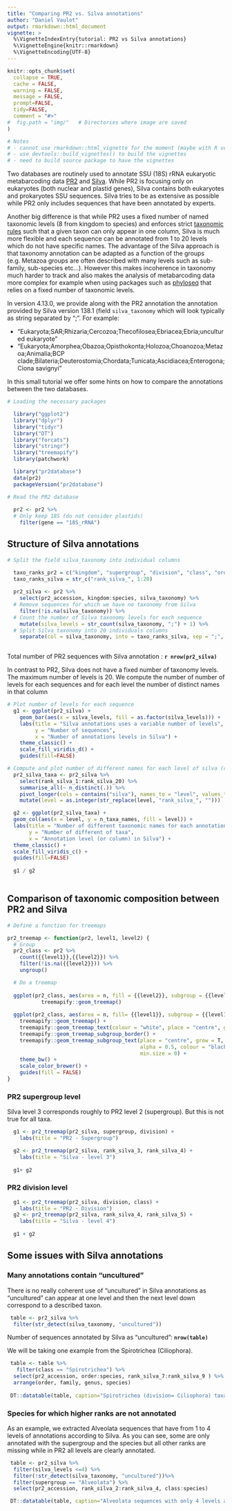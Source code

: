 ```yaml
---
title: "Comparing PR2 vs. Silva annotations"
author: "Daniel Vaulot"
output: rmarkdown::html_document
vignette: >
  %\VignetteIndexEntry{tutorial: PR2 vs Silva annotations}
  %\VignetteEngine{knitr::rmarkdown}
  %\VignetteEncoding{UTF-8}
---
```


```r
knitr::opts_chunk$set(
  collapse = TRUE,
  cache = FALSE,
  warning = FALSE,
  message = FALSE,
  prompt=FALSE,
  tidy=FALSE,
  comment = "#>" 
#  fig.path = "img/"   # Directories where image are saved
)

# Notes
# - cannot use rmarkdown::html_vignette for the moment (maybe with R version 4.0)
# - use devtools::build_vignettes() to build the vignettes
# - need to build source package to have the vignettes
```


Two databases are routinely used to annotate SSU (18S) rRNA eukaryotic metabarcoding data [PR2](https://pr2-database.org/) and [Silva](https://www.arb-silva.de/).  While PR2 is focusing only on eukaryotes (both nuclear and plastid genes), Silva contains both eukaryotes and prokaryotes SSU sequences.  Silva tries to be as extensive as possible while PR2 only includes sequences that have been annotated by experts.

Another big difference is that while PR2 uses a fixed number of named taxonomic levels (8 from kingdom to species) and enforces strict [taxonomic rules](https://pr2-database.org/documentation/pr2-structure/) such that a given taxon can only appear in one column, Silva is much more flexible and each sequence can be annotated from 1 to 20 levels which do not have specific names.  The advantage of the Silva approach is that taxonomy annotation can be adapted as a function of the groups (e.g. Metazoa groups are often described with many levels such as sub-family, sub-species etc...).  However this makes incoherence in taxonomy much harder to track and also makes the analysis of metabarcoding data more complex for example when using packages such as [phyloseq](https://joey711.github.io/phyloseq/) that relies on a fixed number of taxonomic levels.

In version 4.13.0, we provide along with the PR2 annotation the annotation provided by Silva version 138.1 (field `silva_taxonomy` which will look typically as string separated by ";".  For example: 

* "Eukaryota;SAR;Rhizaria;Cercozoa;Thecofilosea;Ebriacea;Ebria;uncultured eukaryote"
* "Eukaryota;Amorphea;Obazoa;Opisthokonta;Holozoa;Choanozoa;Metazoa;Animalia;BCP clade;Bilateria;Deuterostomia;Chordata;Tunicata;Ascidiacea;Enterogona;Ciona savignyi"

In this small tutorial we offer some hints on how to compare the annotations between the two databases.

```r
# Loading the necessary packages

  library("ggplot2")
  library("dplyr")
  library("tidyr")
  library("DT")
  library("forcats")
  library("stringr")
  library("treemapify")
  library(patchwork)

  library("pr2database")
  data(pr2)
  packageVersion("pr2database")

# Read the PR2 database
  
  pr2 <- pr2 %>% 
  # Only keep 18S (do not consider plastids)
    filter(gene == "18S_rRNA")

```


## Structure of Silva annotations


```r
# Split the field silva_taxonomy into individual columns

  taxo_ranks_pr2 = c("kingdom", "supergroup", "division", "class", "order", "family", "genus", "species")
  taxo_ranks_silva = str_c("rank_silva_", 1:20)
    
  pr2_silva <- pr2 %>% 
    select(pr2_accession, kingdom:species, silva_taxonomy) %>% 
  # Remove sequences for which we have no taxonomy from Silva
    filter(!is.na(silva_taxonomy)) %>% 
  # Count the number of Silva taxonomy levels for each sequence
    mutate(silva_levels = str_count(silva_taxonomy, ";") + 1) %>% 
  # Split Silva taxonomy into 20 individuals columns
    separate(col = silva_taxonomy, into = taxo_ranks_silva, sep = ";", remove = FALSE) 
  
```


Total number of PR2 sequences with Silva annotation : **`r nrow(pr2_silva)`**


In contrast to PR2, Silva does not have a fixed number of taxonomy levels.  The maximum number of levels is 20. We compute the number of number of levels for each sequences and for each level the number of distinct names in that column

```r

# Plot number of levels for each sequence
  g1 <- ggplot(pr2_silva) + 
    geom_bar(aes(x = silva_levels, fill = as.factor(silva_levels))) +
    labs(title = "Silva annotations uses a variable number of levels",
         y = "Number of sequences",
         x = "Number of annotations levels in Silva") +
    theme_classic() +
    scale_fill_viridis_d() +
    guides(fill=FALSE)

# Compute and plot number of different names for each level of silva (column) 
  pr2_silva_taxa <- pr2_silva %>% 
    select(rank_silva_1:rank_silva_20) %>% 
    summarise_all(~ n_distinct(.)) %>% 
    pivot_longer(cols = contains("silva"), names_to = "level", values_to = "n_taxa_names") %>% 
    mutate(level = as.integer(str_replace(level, "rank_silva_", "")))

  g2 <- ggplot(pr2_silva_taxa) + 
  geom_col(aes(x = level, y = n_taxa_names, fill = level)) +
  labs(title = "Number of different taxonomic names for each annotation level",
       y = "Number of different of taxa",
       x = "Annotation level (or column) in Silva") +
  theme_classic() +
  scale_fill_viridis_c() +
  guides(fill=FALSE)  
  
  g1 / g2
  

```


## Comparison of taxonomic composition between PR2 and Silva


```r
# Define a function for treemaps

pr2_treemap <- function(pr2, level1, level2) {
  # Group
  pr2_class <- pr2 %>%
    count({{level1}},{{level2}}) %>% 
    filter(!is.na({{level2}})) %>%
    ungroup()

  # Do a treemap
  
  ggplot(pr2_class, aes(area = n, fill = {{level2}}, subgroup = {{level1}}, label = {{level2}})) +
           treemapify::geom_treemap()
  
  ggplot(pr2_class, aes(area = n, fill= {{level1}}, subgroup = {{level1}}, label = {{level2}})) +
    treemapify::geom_treemap() +
    treemapify::geom_treemap_text(colour = "white", place = "centre", grow = TRUE) +
    treemapify::geom_treemap_subgroup_border() +
    treemapify::geom_treemap_subgroup_text(place = "centre", grow = T, 
                                           alpha = 0.5, colour = "black", 
                                           min.size = 0) +
    theme_bw() +
    scale_color_brewer() +
    guides(fill = FALSE)
}
```


### PR2 supergroup level

Silva level 3 corresponds roughly to PR2 level 2 (supergroup). But this is not true for all taxa.

```r
  g1 <- pr2_treemap(pr2_silva, supergroup, division) +
    labs(title = "PR2 - Supergroup")

  g2 <- pr2_treemap(pr2_silva, rank_silva_3, rank_silva_4) +
    labs(title = "Silva - level 3")
  
  g1+ g2
```

### PR2 division level


```r
  g1 <- pr2_treemap(pr2_silva, division, class) +
    labs(title = "PR2 - Division")
  g2 <- pr2_treemap(pr2_silva, rank_silva_4, rank_silva_5) +
    labs(title = "Silva - level 4")
  
  g1 + g2
```


## Some issues with Silva annotations

### Many annotations contain "uncultured"

There is no really coherent use of "uncultured" in Silva annotations as "uncultured" can appear at one level and then the next level down correspond to a described taxon.

```r
 table <- pr2_silva %>% 
  filter(str_detect(silva_taxonomy, "uncultured")) 
```

Number of sequences annotated by Silva as "uncultured": **`nrow(table)`**

We will be taking one example from the Spirotrichea (Ciliophora).

```r
 table <- table %>% 
   filter(class == "Spirotrichea") %>% 
  select(pr2_accession, order:species, rank_silva_7:rank_silva_9 ) %>% 
  arrange(order, family, genus, species)
 
 DT::datatable(table, caption="Spirotrichea (division= Ciliophora) taxa annotated as uncultured in Silva.  There is no real coherence in the number of ranks provided by Silva.", rownames = FALSE)
```


### Species for which higher ranks are not annotated

 As an example, we extracted Alveolata sequences that have from 1 to 4 levels of annotations according to Silva. As you can see, some are only annotated with the supergroup and the species but all other ranks are missing while in PR2 all levels are clearly annotated.

```r
 table <- pr2_silva %>% 
  filter(silva_levels <=4) %>%
  filter(!str_detect(silva_taxonomy, "uncultured"))%>% 
  filter(supergroup == "Alveolata") %>% 
  select(pr2_accession, rank_silva_2:rank_silva_4, class:species) 

 DT::datatable(table, caption="Alveolata sequences with only 4 levels annotated in Silva", rownames = FALSE)
```










